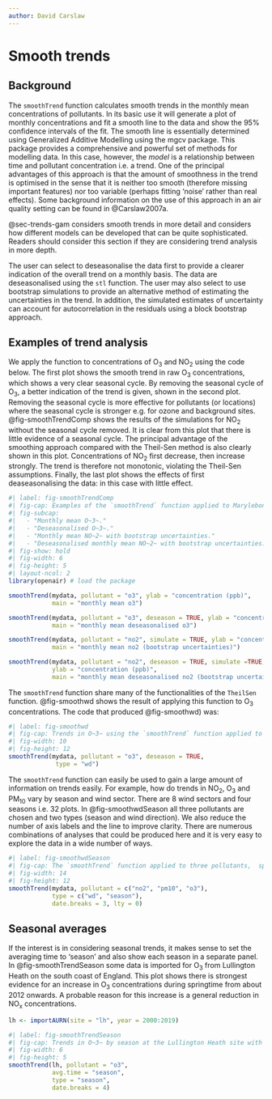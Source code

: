 ```yaml
---
author: David Carslaw
---
```


# Smooth trends  {#sec-smoothTrend}

## Background {#sec-SmoothTrendInfo}

The `smoothTrend` function calculates smooth trends in the
monthly mean concentrations of pollutants. In its basic use it will
generate a plot of monthly concentrations and fit a smooth line to the
data and show the 95% confidence intervals of the fit. The smooth
line is essentially determined using Generalized Additive Modelling
using the [mgcv]{.pkg} package. This package provides a comprehensive
and powerful set of methods for modelling data. In this case, however,
the *model* is a relationship between time and pollutant
concentration i.e. a trend. One of the principal advantages of this
approach is that the amount of smoothness in the trend is optimised in
the sense that it is neither too smooth (therefore missing important
features) nor too variable (perhaps fitting 'noise' rather than real
effects). Some background information on the use of this approach in
an air quality setting can be found in @Carslaw2007a.

@sec-trends-gam considers smooth trends in more detail and
considers how different models can be developed that can be quite
sophisticated. Readers should consider this section if they are
considering trend analysis in more depth.

The user can select to deseasonalise the data first to provide a
clearer indication of the overall trend on a monthly basis. The data
are deseasonalised using the `stl` function. The user may also
select to use bootstrap simulations to provide an alternative method
of estimating the uncertainties in the trend. In addition, the
simulated estimates of uncertainty can account for autocorrelation in
the residuals using a block bootstrap approach.


## Examples of trend analysis
We apply the function to concentrations of O~3~ and NO~2~ using the
code below. The first plot shows the smooth trend in raw O~3~
concentrations, which shows a very clear seasonal cycle. By removing
the seasonal cycle of O~3~, a better indication of the trend is
given, shown in the second plot. Removing the seasonal cycle is more
effective for pollutants (or locations) where the seasonal cycle is
stronger e.g. for ozone and background
sites. @fig-smoothTrendComp shows the results of the simulations
for NO~2~ without the seasonal cycle removed. It is clear from this
plot that there is little evidence of a seasonal cycle. The principal
advantage of the smoothing approach compared with the Theil-Sen method
is also clearly shown in this plot. Concentrations of NO~2~ first
decrease, then increase strongly. The trend is therefore not
monotonic, violating the Theil-Sen assumptions. Finally, the last plot
shows the effects of first deaseasonalising the data: in this case
with little effect.

```r
#| label: fig-smoothTrendComp
#| fig-cap: Examples of the `smoothTrend` function applied to Marylebone Road.'
#| fig-subcap: 
#|   - "Monthly mean O~3~."
#|   - "Deseasonalised O~3~."
#|   - "Monthly mean NO~2~ with bootstrap uncertainties."
#|   - "Deseasonalised monthly mean NO~2~ with bootstrap uncertainties."
#| fig-show: hold
#| fig-width: 6
#| fig-height: 5
#| layout-ncol: 2
library(openair) # load the package

smoothTrend(mydata, pollutant = "o3", ylab = "concentration (ppb)",
            main = "monthly mean o3")

smoothTrend(mydata, pollutant = "o3", deseason = TRUE, ylab = "concentration (ppb)",
            main = "monthly mean deseasonalised o3")

smoothTrend(mydata, pollutant = "no2", simulate = TRUE, ylab = "concentration (ppb)",
            main = "monthly mean no2 (bootstrap uncertainties)")

smoothTrend(mydata, pollutant = "no2", deseason = TRUE, simulate =TRUE,
            ylab = "concentration (ppb)",
            main = "monthly mean deseasonalised no2 (bootstrap uncertainties)")
```


The `smoothTrend` function share many of the functionalities of
the `TheilSen` function. @fig-smoothwd shows the
result of applying this function to O~3~ concentrations. The code
that produced @fig-smoothwd) was:

```r
#| label: fig-smoothwd
#| fig-cap: Trends in O~3~ using the `smoothTrend` function applied to Marylebone Road. The shading shows the estimated 95% confidence intervals.
#| fig-width: 10
#| fig-height: 12
smoothTrend(mydata, pollutant = "o3", deseason = TRUE,
             type = "wd")
```

The `smoothTrend` function can easily be used to gain a large
amount of information on trends easily. For example, how do trends in
NO~2~, O~3~ and PM~10~ vary by season and wind sector. There are 8
wind sectors and four seasons i.e. 32 plots. In @fig-smoothwdSeason all three pollutants are chosen and two
types (season and wind direction). We also reduce the number of axis
labels and the line to improve clarity. There are numerous
combinations of analyses that could be produced here and it is very
easy to explore the data in a wide number of ways.

```r
#| label: fig-smoothwdSeason
#| fig-cap: The `smoothTrend` function applied to three pollutants,  split by wind sector and season.
#| fig-width: 14
#| fig-height: 12
smoothTrend(mydata, pollutant = c("no2", "pm10", "o3"), 
            type = c("wd", "season"),
            date.breaks = 3, lty = 0)
```

## Seasonal averages

If the interest is in considering seasonal trends, it makes sense to set the averaging time to 'season' and also show each season in a separate panel. In @fig-smoothTrendSeason some data is imported for O~3~ from Lullington Heath on the south coast of England. This plot shows there is strongest evidence for an increase in O~3~ concentrations during springtime from about 2012 onwards. A probable reason for this increase is a general reduction in NO~x~ concentrations.

```r
lh <- importAURN(site = "lh", year = 2000:2019)
```

```r
#| label: fig-smoothTrendSeason
#| fig-cap: Trends in O~3~ by season at the Lullington Heath site with a seasonal averaging time and panel for each season.
#| fig-width: 6
#| fig-height: 5
smoothTrend(lh, pollutant = "o3",
            avg.time = "season",
            type = "season",
            date.breaks = 4)
```
